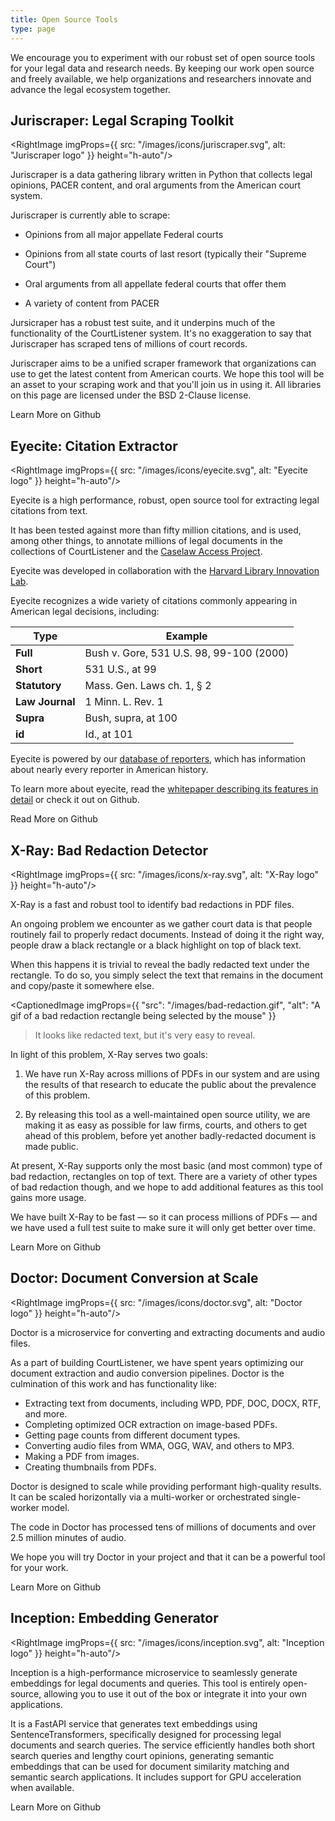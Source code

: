 ```yaml
---
title: Open Source Tools
type: page
---
```


We encourage you to experiment with our robust set of open source tools for your legal data and research needs. By keeping our work open source and freely available, we help organizations and researchers innovate and advance the legal ecosystem together.

## Juriscraper: Legal Scraping Toolkit

<RightImage imgProps={{
  src: "/images/icons/juriscraper.svg",
  alt: "Juriscraper logo"
}} height="h-auto"/>

<p className="lead">Juriscraper is a data gathering library written in Python that collects legal opinions, PACER content, and oral arguments from the American court system.</p>

Juriscraper is currently able to scrape:

- Opinions from all major appellate Federal courts
  
- Opinions from all state courts of last resort (typically their "Supreme Court")
  
- Oral arguments from all appellate federal courts that offer them
  
- A variety of content from PACER

Jursicraper has a robust test suite, and it underpins much of the functionality of the CourtListener system. It's no exaggeration to say that Juriscraper has scraped tens of millions of court records.

Juriscraper aims to be a unified scraper framework that organizations can use to get the latest content from American courts. We hope this tool will be an asset to your scraping work and that you'll join us in using it. All libraries on this page are licensed under the BSD 2-Clause license.

<div className="text-center">
    <PurpleButton href="https://github.com/freelawproject/juriscraper" size="lg">Learn More on Github</PurpleButton>
</div>

## Eyecite: Citation Extractor

<RightImage imgProps={{
  src: "/images/icons/eyecite.svg",
  alt: "Eyecite logo"
}} height="h-auto"/>

<p className="lead">Eyecite is a high performance, robust, open source tool for extracting legal citations from text.</p>

It has been tested against more than fifty million citations, and is used, among other things, to annotate millions of legal documents in the collections of <Link href="/projects/courtlistener/"><a>CourtListener</a></Link> and the <a href="https://case.law">Caselaw Access Project</a>.

Eyecite was developed in collaboration with the <a href="https://lil.law.harvard.edu/">Harvard Library Innovation Lab</a>.

Eyecite recognizes a wide variety of citations commonly appearing in American legal decisions, including:

Type | Example
-----|--
**Full** | Bush v. Gore, 531 U.S. 98, 99-100 (2000)
**Short** | 531 U.S., at 99
**Statutory** | Mass. Gen. Laws ch. 1, § 2
**Law Journal** | 1 Minn. L. Rev. 1
**Supra** | Bush, supra, at 100
**id** | Id., at 101

Eyecite is powered by our [database of reporters][rdb], which has information about nearly every reporter in American history.

To learn more about eyecite, read the [whitepaper describing its features in detail][wp] or check it out on Github.

<div className="text-center">
    <PurpleButton href="https://github.com/freelawproject/eyecite" size="lg">Read More on Github</PurpleButton>
</div>

## X-Ray: Bad Redaction Detector

<RightImage imgProps={{
  src: "/images/icons/x-ray.svg",
  alt: "X-Ray logo"
}} height="h-auto"/>

<p className="lead">X-Ray is a fast and robust tool to identify bad redactions in PDF files.</p>

An ongoing problem we encounter as we gather court data is that people routinely fail to properly redact documents. Instead of doing it the right way, people draw a black rectangle or a black highlight on top of black text.

When this happens it is trivial to reveal the badly redacted text under the rectangle. To do so, you simply select the text that remains in the document and copy/paste it somewhere else.

<CaptionedImage
  imgProps={{
    "src": "/images/bad-redaction.gif",
    "alt": "A gif of a bad redaction rectangle being selected by the mouse"
  }}
>It looks like redacted text, but it's very easy to reveal.</CaptionedImage>


In light of this problem, X-Ray serves two goals:

1. We have run X-Ray across millions of PDFs in our system and are using the results of that research to educate the public about the prevalence of this problem.

2. By releasing this tool as a well-maintained open source utility, we are making it as easy as possible for law firms, courts, and others to get ahead of this problem, before yet another badly-redacted document is made public.

At present, X-Ray supports only the most basic (and most common) type of bad redaction, rectangles on top of text. There are a variety of other types of bad redaction though, and we hope to add additional features as this tool gains more usage.

We have built X-Ray to be fast — so it can process millions of PDFs — and we have used a full test suite to make sure it will only get better over time.

<div className="text-center">
    <PurpleButton href="https://github.com/freelawproject/x-ray" size="lg">Learn More on Github</PurpleButton>
</div>

## Doctor: Document Conversion at Scale

<RightImage imgProps={{
  src: "/images/icons/doctor.svg",
  alt: "Doctor logo"
}} height="h-auto"/>

<p className="lead">Doctor is a microservice for converting and extracting documents and audio files.</p>

As a part of building CourtListener, we have spent years optimizing our document extraction and audio conversion pipelines. Doctor is the culmination of this work and has functionality like:

 - Extracting text from documents, including WPD, PDF, DOC, DOCX, RTF, and more.
 - Completing optimized OCR extraction on image-based PDFs.
 - Getting page counts from different document types.
 - Converting audio files from WMA, OGG, WAV, and others to MP3.
 - Making a PDF from images.
 - Creating thumbnails from PDFs.

Doctor is designed to scale while providing performant high-quality results. It can be scaled horizontally via a multi-worker or orchestrated single-worker model.

The code in Doctor has processed tens of millions of documents and over 2.5 million minutes of audio.

We hope you will try Doctor in your project and that it can be a powerful tool for your work.

<div className="text-center">
    <PurpleButton href="https://github.com/freelawproject/doctor" size="lg">Learn More on Github</PurpleButton>
</div>

## Inception: Embedding Generator

<RightImage imgProps={{
  src: "/images/icons/inception.svg",
  alt: "Inception logo"
}} height="h-auto"/>

Inception is a high-performance microservice to seamlessly generate embeddings for legal documents and queries. This tool is entirely open-source, allowing you to use it out of the box or integrate it into your own applications.

It is a FastAPI service that generates text embeddings using SentenceTransformers, specifically designed for processing legal documents and search queries. The service efficiently handles both short search queries and lengthy court opinions, generating semantic embeddings that can be used for document similarity matching and semantic search applications. It includes support for GPU acceleration when available.

<div className="text-center">
<PurpleButton href="https://github.com/freelawproject/inception/" size="lg">Learn More on Github</PurpleButton>
</div>



[rdb]: /projects/reporters-db/
[wp]: https://joss.theoj.org/papers/10.21105/joss.03617

